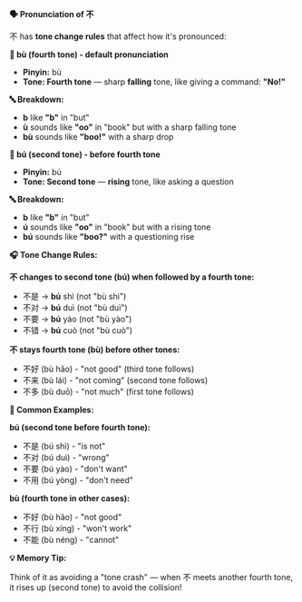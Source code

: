 **🗣️ Pronunciation of 不**

不 has **tone change rules** that affect how it's pronounced:

**📍 bù (fourth tone) - default pronunciation**

- **Pinyin:** bù
- **Tone: Fourth tone** — sharp **falling** tone, like giving a command: **"No!"**

**🔤 Breakdown:**

- **b** like **"b"** in "but"
- **ù** sounds like **"oo"** in "book" but with a sharp falling tone
- **bù** sounds like **"boo!"** with a sharp drop

**📍 bú (second tone) - before fourth tone**

- **Pinyin:** bú
- **Tone: Second tone** — **rising** tone, like asking a question

**🔤 Breakdown:**

- **b** like **"b"** in "but"
- **ú** sounds like **"oo"** in "book" but with a rising tone
- **bú** sounds like **"boo?"** with a questioning rise

**🎧 Tone Change Rules:**

**不 changes to second tone (bú) when followed by a fourth tone:**

- 不是 → **bú** shì (not "bù shì")
- 不对 → **bú** duì (not "bù duì")
- 不要 → **bú** yào (not "bù yào")
- 不错 → **bú** cuò (not "bù cuò")

**不 stays fourth tone (bù) before other tones:**

- 不好 (bù hǎo) - "not good" (third tone follows)
- 不来 (bù lái) - "not coming" (second tone follows)
- 不多 (bù duō) - "not much" (first tone follows)

**📝 Common Examples:**

**bú (second tone before fourth tone):**

- 不是 (bú shì) - "is not"
- 不对 (bú duì) - "wrong"
- 不要 (bú yào) - "don't want"
- 不用 (bú yòng) - "don't need"

**bù (fourth tone in other cases):**

- 不好 (bù hǎo) - "not good"
- 不行 (bù xíng) - "won't work"
- 不能 (bù néng) - "cannot"

**💡 Memory Tip:**

Think of it as avoiding a "tone crash" — when 不 meets another fourth tone, it rises up (second
tone) to avoid the collision!
